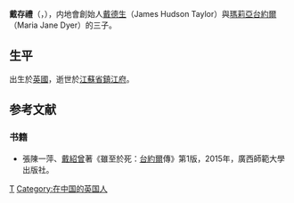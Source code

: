 '''戴存禮'''（'''{{lang|en|Samuel Dyer Taylor}}'''，{{bd|1864年|6月24日|1870年|2月4日|catIdx=T}}），内地會創始人[[戴德生|戴德生]]（James Hudson Taylor）與[[瑪莉亞台約爾|瑪莉亞台約爾]]（Maria Jane Dyer）的三子。

==生平==
出生於[[英國|英國]]，逝世於{{QING}}[[江蘇省|江蘇省]][[鎮江府|鎮江府]]。

== 参考文献 ==
=== 书籍 ===
* 張陳一萍、[[戴紹曾|戴紹曾]]著《雖至於死：[[台約爾|台約爾]]傳》第1版，2015年，廣西師範大學出版社。

{{英國人小作品}}
[[Category:英國基督徒|T]]
[[Category:在中国的英国人|Category:在中国的英国人]]